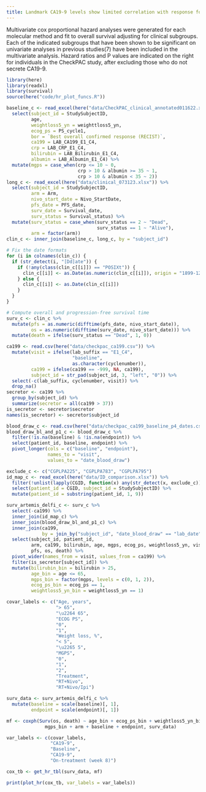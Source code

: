 ```yaml
---
title: Landmark CA19-9 levels show limited correlation with response for patients in CheckPAC trial
---
```



Multivariate cox proportional hazard analyses were generated for each molecular method and fit to overall survival adjusting for clinical subgroups. Each of the indicated subgroups that have been shown to be significant on univariate analyses in previous studies(7) have been included in the multivariate analysis.  Hazard ratios and P values are indicated on the right for individuals in the CheckPAC study, after excluding those who do not secrete CA19-9.


```r
library(here)
library(readxl)
library(survival)
source(here("code/hr_plot_funcs.R"))
```


```r
baseline_c <- read_excel(here("data/CheckPAC_clinical_annotated011622.xlsx")) %>%
  select(subject_id = StudySubjectID,
         age,
         weightloss5_yn = weighttloss5_yn,
         ecog_ps = PS_cycle1,
         bor = `Best overall confirmed response (RECIST)`,
         ca199 = LAB_CA199_E1_C4,
         crp = LAB_CRP_E1_C4,
         bilirubin = LAB_Bilirubin_E1_C4,
         albumin = LAB_Albumin_E1_C4) %>%
  mutate(mgps = case_when(crp <= 10 ~ 0,
                          crp > 10 & albumin >= 35 ~ 1,
                          crp > 10 & albumin < 35 ~ 2))
long_c <- read_excel(here("data/clinical_073123.xlsx")) %>%
  select(subject_id = StudySubjectID,
         arm = Arm,
         nivo_start_date = Nivo_StartDate,
         pfs_date = PFS_date,
         surv_date = Survival_date,
         surv_status = Survival_status) %>%
  mutate(surv_status = case_when(surv_status == 2 ~ "Dead",
                                 surv_status == 1 ~ "Alive"),
         arm = factor(arm))
clin_c <- inner_join(baseline_c, long_c, by = "subject_id")

# Fix the date formats
for (i in colnames(clin_c)) {
  if (str_detect(i, "[Dd]ate")) {
    if (!any(class(clin_c[[i]]) == "POSIXt")) {
      clin_c[[i]] <- as.Date(as.numeric(clin_c[[i]]), origin = "1899-12-30")
    } else {
      clin_c[[i]] <- as.Date(clin_c[[i]])
    }
  }
}

# Compute overall and progression-free survival time
surv_c <- clin_c %>%
  mutate(pfs = as.numeric(difftime(pfs_date, nivo_start_date)),
         os = as.numeric(difftime(surv_date, nivo_start_date))) %>%
  mutate(death = ifelse(surv_status == "Dead", 1, 0))
```


```r
ca199 <- read.csv(here("data/checkpac_ca199.csv")) %>%
  mutate(visit = ifelse(lab_suffix == "E1_C4",
                        "baseline",
                        as.character(cyclenumber)),
         ca199 = ifelse(ca199 == -999, NA, ca199),
         subject_id = str_pad(subject_id, 3, "left", "0")) %>%
  select(-c(lab_suffix, cyclenumber, visit)) %>%
  drop_na()
secretor <- ca199 %>%
  group_by(subject_id) %>%
  summarize(secretor = all(ca199 > 37))
is_secretor <- secretor$secretor
names(is_secretor) <- secretor$subject_id

blood_draw_c <- read.csv(here("data/checkpac_ca199_baseline_p4_dates.csv"))
blood_draw_bl_and_p1_c <- blood_draw_c %>%
  filter(!is.na(baseline) & !is.na(endpoint)) %>%
  select(patient_id, baseline, endpoint) %>%
  pivot_longer(cols = c("baseline", "endpoint"),
               names_to = "visit",
               values_to = "date_blood_draw")
```


```r
exclude_c <- c("CGPLPA225", "CGPLPA783", "CGPLPA795")
id_map_c <- read_excel(here("data/ID_comparison.xlsx")) %>%
  filter(!unlist(lapply(CGID, function(x) any(str_detect(x, exclude_c))))) %>%
  select(patient_id = CGID, subject_id = StudySubjectID) %>%
  mutate(patient_id = substring(patient_id, 1, 9))

surv_artemis_delfi_c <- surv_c %>%
  select(-ca199) %>%
  inner_join(id_map_c) %>%
  inner_join(blood_draw_bl_and_p1_c) %>%
  inner_join(ca199,
             by = join_by("subject_id", "date_blood_draw" == "lab_date")) %>%
  select(subject_id, patient_id,
         arm, ca199, bilirubin, age, mgps, ecog_ps, weightloss5_yn, visit,
         pfs, os, death) %>%
  pivot_wider(names_from = visit, values_from = ca199) %>%
  filter(is_secretor[subject_id]) %>%
  mutate(bilirubin_bin = bilirubin > 25,
         age_bin = age <= 65,
         mgps_bin = factor(mgps, levels = c(0, 1, 2)),
         ecog_ps_bin = ecog_ps == 1,
         weightloss5_yn_bin = weightloss5_yn == 1)
```


```r
covar_labels <- c("Age, years",
                  "> 65",
                  "\u2264 65",
                  "ECOG PS",
                  "0",
                  "1",
                  "Weight loss, %",
                  "< 5",
                  "\u2265 5",
                  "MGPS",
                  "0",
                  "1",
                  "2",
                  "Treatment",
                  "RT+Nivo",
                  "RT+Nivo/Ipi")

surv_data <- surv_artemis_delfi_c %>%
  mutate(baseline = scale(baseline)[, 1],
         endpoint = scale(endpoint)[, 1])

mf <- coxph(Surv(os, death) ~ age_bin + ecog_ps_bin + weightloss5_yn_bin +
              mgps_bin + arm + baseline + endpoint, surv_data)

var_labels <- c(covar_labels,
                "CA19-9",
                "Baseline",
                "CA19-9",
                "On-treatment (week 8)")

cox_tb <- get_hr_tbl(surv_data, mf)

print(plot_hr(cox_tb, var_labels = var_labels))
```

